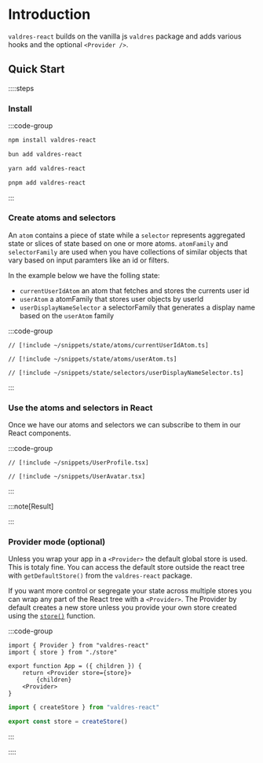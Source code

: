 # Introduction

`valdres-react` builds on the vanilla js `valdres` package and adds various
hooks and the optional `<Provider />`.

## Quick Start

::::steps

### Install

:::code-group

```bash [npm]
npm install valdres-react
```

```bash [bun]
bun add valdres-react
```

```bash [yarn]
yarn add valdres-react
```

```bash [pnpm]
pnpm add valdres-react
```

:::

### Create atoms and selectors

An `atom` contains a piece of state while a `selector` represents aggregated
state or slices of state based on one or more atoms. `atomFamily` and
`selectorFamily` are used when you have collections of similar objects that vary
based on input paramters like an id or filters.

In the example below we have the folling state:

-   `currentUserIdAtom` an atom that fetches and stores the currents user id
-   `userAtom` a atomFamily that stores user objects by userId
-   `userDisplayNameSelector` a selectorFamily that generates a display name
    based on the `userAtom` family

:::code-group

```tsx [currentUserIdAtom.ts]
// [!include ~/snippets/state/atoms/currentUserIdAtom.ts]
```

```tsx [userAtom.ts]
// [!include ~/snippets/state/atoms/userAtom.ts]
```

```tsx [userDisplayNameSelector.ts]
// [!include ~/snippets/state/selectors/userDisplayNameSelector.ts]
```

:::

### Use the atoms and selectors in React

Once we have our atoms and selectors we can subscribe to them in our React
components.

:::code-group

```tsx [UserProfile.tsx]
// [!include ~/snippets/UserProfile.tsx]
```

```tsx [UserAvatar.tsx]
// [!include ~/snippets/UserAvatar.tsx]
```

:::

:::note[Result]


<UserProfileWithReset />

:::

### Provider mode (optional)

Unless you wrap your app in a `<Provider>` the default global store is used.
This is totaly fine. You can access the default store outside the react tree
with `getDefaultStore()` from the `valdres-react` package.

If you want more control or segregate your state across multiple stores you can
wrap any part of the React tree with a `<Provider>`. The Provider by default
creates a new store unless you provide your own store created using the
[`store()`](/valdres-react/api/store) function.

:::code-group

```tsx [App.tsx]
import { Provider } from "valdres-react"
import { store } from "./store"

export function App = ({ children }) {
    return <Provider store={store}>
        {children}
    <Provider>
}
```

```ts [store.ts]
import { createStore } from "valdres-react"

export const store = createStore()
```

:::

::::
